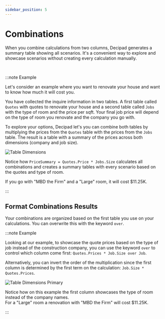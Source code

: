 ```yaml
---
sidebar_position: 5
---
```



# Combinations

When you combine calculations from two columns, Decipad generates a summary table showing all scenarios. It's a convenient way to explore and showcase scenarios without creating every calculation manually.

<br />

:::note Example

Let's consider an example where you want to renovate your house and want to know how much it will cost you.

You have collected the inquire information in two tables. A first table called `Quotes` with quotes to renovate your house and a second table called `Jobs` with the type of room and the price per sqft. Your final job price will depend on the type of room you renovate and the company you go with.

To explore your options, Decipad let's you can combine both tables by multiplying the prices from the `Quotes` table with the prices from the `Jobs` table. The result is a table with a summary of the prices across both dimensions (company and job size).

<ReleasePost>

![Table Dimensions](./img/TablesDimensions.png)

</ReleasePost>

Notice how `PriceSummary = Quotes.Price * Jobs.Size` calculates all combinations and creates a summary tables with every scenario based on the quotes and type of room.

If you go with "MBD the Firm" and a "Large" room, it will cost $11.25K.

:::

<!--
```deci live
Quotes = {
  CompanyName = ["Bhakta Construction", "Precido Builders", "MBD Firm"],
  Prices = [750 £/sqft, 900 £/sqft, 435 £/sqft]
}
==> {
  CompanyName = [ 'Bhakta Construction', 'Precido Builders', 'MBD Firm' ],
  Prices = [ 750 £/ft², 900 £/ft², 435 £/ft² ]
}
```

```deci live
Rooms = {
  Type = ["Small", "Medium", "Large"],
  Size = [10 sqft, 15 sqft, 25 sqft]
}
==> {
  Type = [ 'Small', 'Medium', 'Large' ],
  Size = [ 10 ft², 15 ft², 25 ft² ]
}
```

```deci live
Quotes = {
  CompanyName = ["Bhakta Construction", "Precido Builders", "MBD Firm"],
  Prices = [750 gbp/sqft, 900 gbp/sqft, 435 gbp/sqft]
}
Job = {
  Type = ["Small", "Medium", "Large"],
  Size = [10 sqft, 15 sqft, 25 sqft]
}
Quotes.Prices * Job.Size
==> [ [ 7500 £, 11250 £, 18750 £ ], [ 9000 £, 13500 £, 22500 £ ], [ 4350 £, 6525 £, 10875 £ ] ]
```

-->

## Format Combinations Results

Your combinations are organized based on the first table you use on your calculations. You can overwrite this with the keyword `over`.

:::note Example

Looking at our example, to showcase the quote prices based on the type of job instead of the construction company, you can use the keyword `over` to control which column come first: `Quotes.Prices * Job.Size over Job`.

Alternatively, you can invert the order of the multiplication since the first column is determined by the first term on the calculation: `Job.Size * Quotes.Prices`.

<ReleasePost>

![Table Dimensions Primary](./img/TablesDimensionsPrimary.png)

</ReleasePost>

Notice how on this example the first column showcases the type of room instead of the company names. <br/> For a "Large" room a renovation with "MBD the Firm" will cost $11.25K.

:::

<!--
```deci live
Quotes = {
  CompanyName = ["Bhakta Construction", "Precido Builders", "MBD Firm"],
  Prices = [750 gbp/sqft, 900 gbp/sqft, 435 gbp/sqft]
}
Job = {
  Type = ["Small", "Medium", "Large"],
  Size = [10 sqft, 15 sqft, 25 sqft]
}
Quotes.Prices * Job.Size over Job
==> [ [ 7500 £, 11250 £, 18750 £ ], [ 9000 £, 13500 £, 22500 £ ], [ 4350 £, 6525 £, 10875 £ ] ]
```

-->
